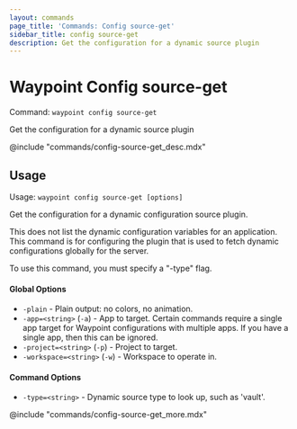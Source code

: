 ```yaml
---
layout: commands
page_title: 'Commands: Config source-get'
sidebar_title: config source-get
description: Get the configuration for a dynamic source plugin
---
```


# Waypoint Config source-get

Command: `waypoint config source-get`

Get the configuration for a dynamic source plugin

@include "commands/config-source-get_desc.mdx"

## Usage

Usage: `waypoint config source-get [options]`

Get the configuration for a dynamic configuration source plugin.

This does not list the dynamic configuration variables for an application.
This command is for configuring the plugin that is used to fetch dynamic
configurations globally for the server.

To use this command, you must specify a "-type" flag.

#### Global Options

- `-plain` - Plain output: no colors, no animation.
- `-app=<string>` (`-a`) - App to target. Certain commands require a single app target for Waypoint configurations with multiple apps. If you have a single app, then this can be ignored.
- `-project=<string>` (`-p`) - Project to target.
- `-workspace=<string>` (`-w`) - Workspace to operate in.

#### Command Options

- `-type=<string>` - Dynamic source type to look up, such as 'vault'.

@include "commands/config-source-get_more.mdx"
